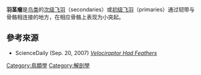 '''羽茎瘤'''是[[鸟类|鸟类]]的[[次级飞羽|次级飞羽]]（secondaries）或[[初级飞羽|初级飞羽]]（primaries）通过韧带与骨骼相连接的地方，在相应骨骼上表现为小突起。

==參考來源==
*ScienceDaily (Sep. 20, 2007) ''[http://www.sciencedaily.com/releases/2007/09/070920145402.htm Velociraptor Had Feathers] {{Wayback|url=http://www.sciencedaily.com/releases/2007/09/070920145402.htm |date=20170707064523 }}''

[[Category:鳥類學|Category:鳥類學]]
[[Category:解剖學|Category:解剖學]]